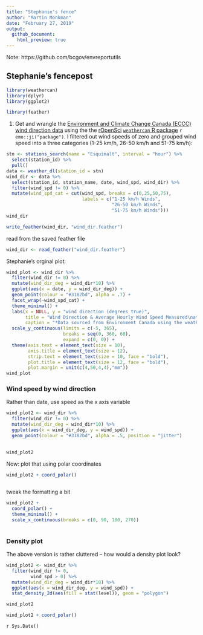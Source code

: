```yaml
---
title: "Stephanie's fence"
author: "Martin Monkman"
date: "February 27, 2019"
output:
  github_document:
    html_preview: true
---
```


<!-- 
This file is licensed with the Creative Commons Attribution 4.0 International License.
-->

Note: https://github.com/bcgov/envreportutils

## Stephanie's fencepost


```r
library(weathercan)
library(dplyr)
library(ggplot2)

library(feather)

```


(1) Get and wrangle the [Environment and Climate Change Canada (ECCC)](http://climate.weather.gc.ca/historical_data/search_historic_data_e.html) [wind direction data](http://climate.weather.gc.ca/glossary_e.html#windSpd) using the the [rOpenSci](https://ropensci.org/) [`weathercan` R package](http://ropensci.github.io/weathercan/) `r emo::ji("package")`. I filtered out wind speeds of zero and grouped wind speed into a three categories (1-25 km/h, 26-50 km/h and 51-75 km/h):

```r

stn <- stations_search(name = "Esquimalt", interval = "hour") %>% 
  select(station_id) %>% 
  pull()
data <- weather_dl(station_id = stn)
wind_dir <- data %>% 
  select(station_id, station_name, date, wind_spd, wind_dir) %>% 
  filter(wind_spd != 0) %>% 
  mutate(wind_spd_cat = cut(wind_spd, breaks = c(0,25,50,75),
                            labels = c("1-25 km/h Winds",
                                       "26-50 km/h Winds",
                                       "51-75 km/h Winds")))
wind_dir

write_feather(wind_dir, "wind_dir.feather")
```


read from the saved feather file

```r
wind_dir <- read_feather("wind_dir.feather")
```


Stephanie's orginal plot:

```r
wind_plot <- wind_dir %>% 
  filter(wind_dir != 0) %>% 
  mutate(wind_dir_deg = wind_dir*10) %>% 
  ggplot(aes(x = date, y = wind_dir_deg)) +
  geom_point(colour = "#3182bd", alpha = .7) +
  facet_wrap(~wind_spd_cat) +
  theme_minimal() +
  labs(x = NULL, y = "wind direction (degrees true)",
       title = "Wind Direction & Average Hourly Wind Speed Measured\nat Esquimalt Harbour (1994-2019)",
       caption = "*Data sourced from Environment Canada using the weathercan R package") +
  scale_y_continuous(limits = c(-5, 365),
                     breaks = seq(0, 360, 60),
                     expand = c(0, 0)) +
  theme(axis.text = element_text(size = 10),
        axis.title = element_text(size = 12),
        strip.text = element_text(size = 10, face = "bold"),
        plot.title = element_text(size = 12, face = "bold"),
        plot.margin = unit(c(4,50,4,4),"mm"))
wind_plot
```


### Wind speed by wind direction

Rather than date, use speed as the x axis variable

```r

wind_plot2 <- wind_dir %>% 
  filter(wind_dir != 0) %>% 
  mutate(wind_dir_deg = wind_dir*10) %>% 
  ggplot(aes(x = wind_dir_deg, y = wind_spd)) +
  geom_point(colour = "#3182bd", alpha = .5, position = "jitter") 
  

wind_plot2

```


Now: plot that using polar coordinates

```r

wind_plot2 + coord_polar()
  


```

tweak the formatting a bit

```r

wind_plot2 + 
  coord_polar() +
  theme_minimal() +
  scale_x_continuous(breaks = c(0, 90, 180, 270))
  


```

### Density plot

The above version is rather cluttered -- how would a density plot look?

```r

wind_plot2 <- wind_dir %>% 
  filter(wind_dir != 0,
         wind_spd > 0) %>% 
  mutate(wind_dir_deg = wind_dir*10) %>% 
  ggplot(aes(x = wind_dir_deg, y = wind_spd)) +
  stat_density_2d(aes(fill = stat(level)), geom = "polygon")

wind_plot2


```



```r

wind_plot2 + coord_polar()


```


`r Sys.Date()`